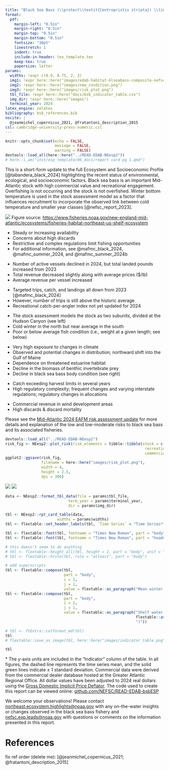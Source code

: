 ```yaml
---
title: "Black Sea Bass (\\protect\\textit{Centropristis striata}) \\linebreak Snapshot Ecosystem & Socioeconomic Profile"
format: 
  pdf:
    margin-left: "0.5in"
    margin-right: "0.5in"
    margin-top: "0.5in"
    margin-bottom: "0.5in"
    fontsize: "10pt"
    linestretch: 1
    indent: true
    include-in-header: tex_template.tex    
    keep-tex: true
    papersize: letter
params:
  widths: !expr c(0.9, 0.75, 2, 3)
  img1: !expr here::here("images/edab-habitat-blseabass-composite-nefsc.png")
  img2: !expr here::here("images/new_condition.png")
  img3: !expr here::here("images/risk_plot.png")
  tbl_file: !expr here::here("docs/bsb_indicator_table.csv")
  img_dir: !expr here::here("images")
  terminal_year: 2024
latex_engine: xelatex
bibliography: bsb_references.bib
nocite: |
  @jeanmichel_copernicus_2021, @fratantoni_description_2015
csl: cambridge-university-press-numeric.csl
---
```


```r
knitr::opts_chunk$set(echo = FALSE,
                      message = FALSE,
                      warning = FALSE)
devtools::load_all(here::here("../READ-EDAB-NEesp2"))
# here::i_am("inst/esp_template/06_docs/report card pg 1.qmd")
```

<!-- \backgroundsetup{ -->
<!--   scale=1, -->
<!--   angle=0, -->
<!--   opacity=0, -->
<!--   contents={\includegraphics[width=\paperwidth,height=\paperheight]{bg_pg1.jpg}} -->
<!--  } -->
<!-- \BgThispage -->

\vspace{-2.5cm}
\section{Spring 2025}

This is a short-form update to the full Ecosystem and Socioeconomic Profile [@tabandera_black_2024] highlighting the recent status of environmental, ecological, and socioeconomic factors. Black sea bass is an important Mid-Atlantic stock with high commercial value and recreational engagement. Overfishing is not occurring and the stock is not overfished. Winter bottom temperature is used in the stock assessment model as a factor that influences recruitment  to incorporate the observed link between cold temperature and smaller year classes [@nefsc_report_2023].

\vspace{-0.25cm}

::: {layout="[ [0.4, 0.025, 0.575], [1], [0.575, 0.025, 0.4]] "}

:::: {}
![](`r params$img1`)
\footnotesize Figure source: [https://www.fisheries.noaa.gov/new-england-mid-atlantic/ecosystems/fisheries-habitat-northeast-us-shelf-ecosystem](https://www.fisheries.noaa.gov/new-england-mid-atlantic/ecosystems/fisheries-habitat-northeast-us-shelf-ecosystem)
\normalsize
::::

:::: {}
\hfill
::::

:::: {}
\section{2024 in Review}
\vspace{-0.25cm}

\subsection{Fishing Community Observations}

-   Steady or increasing availability 
-   Concerns about high discards
-   Restrictive and complex regulations limit fishing opportunities
-   For additional information, see @mafmc_black_2024, @mafmc_summer_2024, and @mafmc_summer_2024b

\vspace{-0.25cm}
\subsection{Commercial Fishery}

-   Number of active vessels declined in 2024, but total landed pounds increased from 2023 
-   Total revenue decreased slightly along with average prices (\$/lb)
-   Average revenue per vessel increased

\vspace{-0.25cm}
\subsection{Recreational Fishery}

-   Targeted trips, catch, and landings all down from 2023 [@mafmc_black_2024]
-   However, number of trips is still above the historic average
-   Recreational catch-per-angler index not yet updated for 2024

\vspace{-0.25cm}
\subsection{Ecosystem}

-   The stock assessment models the stock as two subunits, divided at the Hudson Canyon (see left)
-   Cold winter in the north but near average in the south
-   Poor or below average fish condition (i.e., weight at a given length; see below)
::::

:::: {}
\vspace{0.25cm}
\section{Key Points from the Mid-Atlantic Risk Assessment}
\vspace{0.05cm}
<!-- \vspace{0.15cm} -->
::::

:::: {}
\raggedright

<!-- maybe this is being centered because it's the only section without a header? -->
\subsection{Moderate-high to high risk of the stock not achieving optimal biomass due to:}

-   Very high exposure to changes in climate
-   Observed and potential changes in distribution; northward shift into the Gulf of Maine
-   Dependence on threatened estuarine habitat
-   Decline in the biomass of benthic invertebrate prey
-   Decline in black sea bass body condition (see right)

\vspace{-0.25cm}
\subsection{High risk of the recreational fishery not achieving optimal yield due to:}

-   Catch exceeding harvest limits in several years
-   High regulatory complexity; frequent changes and varying interstate regulations; regulatory changes in allocations

\vspace{-0.25cm}
\subsection{Moderate-high risk of the commercial fishery not achieving optimal yield due to:}

-   Commercial revenue in wind development areas
-   High discards & discard mortality

\vspace{-0.25cm}
Please see the [Mid-Atlantic 2024 EAFM risk assessment update](https://static1.squarespace.com/static/511cdc7fe4b00307a2628ac6/t/6747560a3cf66936045e5547/1732728332670/05_EAFM+Risk+Assessment.pdf) for more details and explanation of the low and low-moderate risks to black sea bass and its associated fisheries.


```r
devtools::load_all("../READ-EDAB-NEesp2")
risk_fig <- NEesp2::plot_risk(risk_elements = tibble::tibble(stock = c(4, 0, 2, 2),
                                                              recreational = c(1, 1, 1, 3),
                                                              commercial = c(1, 4, 2, 0)))
ggplot2::ggsave(risk_fig, 
                filename = here::here("images/risk_plot.png"),
                width = 4,
                height = 2.5,
                dpi = 300)
```
::::

:::: {}
\hfill
::::

:::: {}
![](`r params$img2`) 
![](`r params$img3`)
::::

:::

\newpage

<!-- \backgroundsetup{ -->
<!--   scale=1, -->
<!--   angle=0, -->
<!--   opacity=0, -->
<!--   contents={\includegraphics[width=\paperwidth,height=\paperheight]{bg_pg2.jpg}} -->
<!--  } -->
<!-- \BgThispage -->

<!-- not sure why this background isn't working -->

\newgeometry{top=0.75in, left=0.75in, right=0.75in, bottom=0.75in}

```r
data <- NEesp2::format_tbl_data(file = params$tbl_file,
                            term_year = params$terminal_year,
                            dir = params$img_dir)
```

```r
tbl <- NEesp2::rpt_card_table(data,
                       widths = params$widths)
tbl <- flextable::set_header_labels(tbl, `Time Series` = "Time Series*")

tbl <- flextable::font(tbl, fontname = "Times New Roman", part = "body")
tbl <- flextable::font(tbl, fontname = "Times New Roman", part = "header")
```

```r
# this doesn't seem to do anything
# tbl <- flextable::height_all(tbl, height = 2, part = "body", unit = "in")
# tbl <- flextable::hrule(tbl, rule = "atleast", part = "body")

# add superscripts
tbl <- flextable::compose(tbl, 
                          part = "body", 
                          i = 1, 
                          j = 1, 
                          value = flextable::as_paragraph("Mean winter (Feb-Mar) bottom temperature (\u00B0C)"))
tbl <- flextable::compose(tbl, 
                          part = "body", 
                          i = 2, 
                          j = 1, 
                          value = flextable::as_paragraph("Shelf water volume (km", 
                                                          flextable::as_sup("3"), 
                                                          ")"))

# tbl <- ftExtra::colformat_md(tbl)
tbl
# flextable::save_as_image(tbl, here::here("images/indicator_table.png"))
```

```r
tbl
```

\vspace{-0.4cm}
\footnotesize \* The y-axis units are included in the "Indicator" column of the table. In all figures, the dashed line represents the time series mean, and the solid green lines indicate ± 1 standard deviation. Commercial data were derived from the commercial dealer database hosted at the Greater Atlantic Regional Office. All dollar values have been adjusted to 2024 real dollars using the [Gross Domestic Implicit Price Deflator](https://fred.stlouisfed.org/series/GDPDEF). The code used to create this report can be viewed online: [github.com/NEFSC/READ-EDAB-bsbESP](github.com/NEFSC/READ-EDAB/bsbESP) \newline

\centering\normalsize

We welcome your observations! Please contact [northeast.ecosystem.highlights@noaa.gov](northeast.ecosystem.highlights@noaa.gov) with any on-the-water insights or changes observed in the black sea bass fishery and [nefsc.esp.leads@noaa.gov](nefsc.esp.leads@noaa.gov) with questions or comments on the information presented in this report.

\newpage
\newgeometry{top=1in, left=1in, right=1in, bottom=1in}

# References
::: {#refs}
:::

<!-- Fix ref ordering -->
fix ref order (delete me): [@jeanmichel_copernicus_2021; @fratantoni_description_2015]
